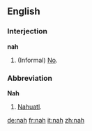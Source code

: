 ==English==

===Interjection===
'''nah'''
# (Informal) [[No]].

===Abbreviation===
'''Nah'''
# [[Nahuatl]].

[[de:nah]]
[[fr:nah]]
[[it:nah]]
[[zh:nah]]